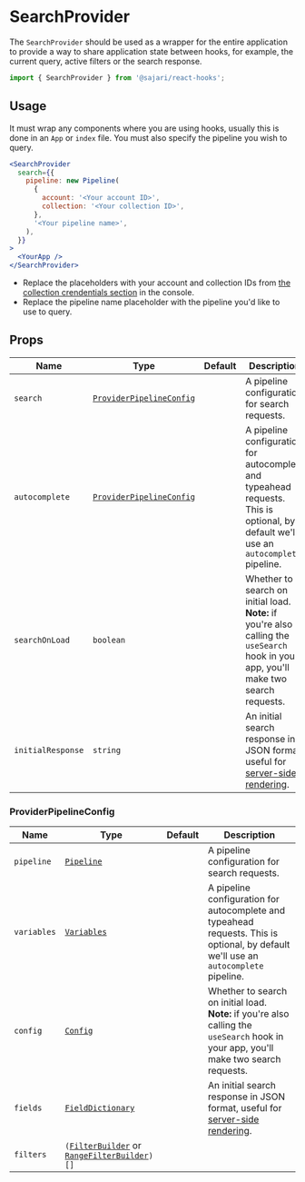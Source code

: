 
<SEO title="SearchProvider" description="The SearchProvider component..." />

# SearchProvider

The `SearchProvider` should be used as a wrapper for the entire application to provide a way to share application state between hooks, for example, the current query, active filters or the search response.

```js
import { SearchProvider } from '@sajari/react-hooks';
```

## Usage

It must wrap any components where you are using hooks, usually this is done in an `App` or `index` file. You must also specify the pipeline you wish to query.

```jsx live=false
<SearchProvider
  search={{
    pipeline: new Pipeline(
      {
        account: '<Your account ID>',
        collection: '<Your collection ID>',
      },
      '<Your pipeline name>',
    ),
  }}
>
  <YourApp />
</SearchProvider>
```

- Replace the placeholders with your account and collection IDs from [the collection crendentials section](https://www.sajari.com/console/collection/credentials) in the console.
- Replace the pipeline name placeholder with the pipeline you'd like to use to query.

## Props

| Name              | Type                                                | Default | Description                                                                                                                            |
| ----------------- | --------------------------------------------------- | ------- | -------------------------------------------------------------------------------------------------------------------------------------- |
| `search`          | [`ProviderPipelineConfig`](#providerpipelineconfig) |         | A pipeline configuration for search requests.                                                                                          |
| `autocomplete`    | [`ProviderPipelineConfig`](#providerpipelineconfig) |         | A pipeline configuration for autocomplete and typeahead requests. This is optional, by default we'll use an `autocomplete` pipeline.   |
| `searchOnLoad`    | `boolean`                                           |         | Whether to search on initial load. **Note:** if you're also calling the `useSearch` hook in your app, you'll make two search requests. |
| `initialResponse` | `string`                                            |         | An initial search response in JSON format, useful for [server-side rendering](/ssr).                                                   |

### ProviderPipelineConfig

| Name        | Type                                                                                                     | Default | Description                                                                                                                            |
| ----------- | -------------------------------------------------------------------------------------------------------- | ------- | -------------------------------------------------------------------------------------------------------------------------------------- |
| `pipeline`  | [`Pipeline`](/classes/pipeline)                                                                          |         | A pipeline configuration for search requests.                                                                                          |
| `variables` | [`Variables`](/classes/variables)                                                                        |         | A pipeline configuration for autocomplete and typeahead requests. This is optional, by default we'll use an `autocomplete` pipeline.   |
| `config`    | [`Config`](/classes/config)                                                                              |         | Whether to search on initial load. **Note:** if you're also calling the `useSearch` hook in your app, you'll make two search requests. |
| `fields`    | [`FieldDictionary`](/classes/fielddictionary)                                                            |         | An initial search response in JSON format, useful for [server-side rendering](/ssr).                                                   |
| `filters`   | `(`[`FilterBuilder`](/classes/filterbuilder) or [`RangeFilterBuilder`](/classes/rangefilterbuilder)`)[]` |         |                                                                                                                                        |
